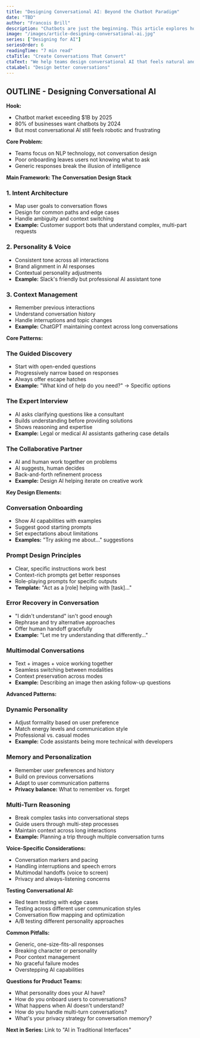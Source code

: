 ```yaml
---
title: "Designing Conversational AI: Beyond the Chatbot Paradigm"
date: "TBD"
author: "Francois Brill"
description: "Chatbots are just the beginning. This article explores how to design sophisticated conversational AI experiences that feel natural, contextual, and helpful through better prompt design, conversation flows, and multimodal interactions."
image: "/images/article-designing-conversational-ai.jpg"
series: ["Designing for AI"]
seriesOrder: 6
readingTime: "7 min read"
ctaTitle: "Create Conversations That Convert"
ctaText: "We help teams design conversational AI that feels natural and drives results. Let's build AI conversations that users love having."
ctaLabel: "Design better conversations"
---
```


## OUTLINE - Designing Conversational AI

**Hook:**
- Chatbot market exceeding $1B by 2025
- 80% of businesses want chatbots by 2024
- But most conversational AI still feels robotic and frustrating

**Core Problem:**
- Teams focus on NLP technology, not conversation design
- Poor onboarding leaves users not knowing what to ask
- Generic responses break the illusion of intelligence

**Main Framework: The Conversation Design Stack**

### 1. Intent Architecture
- Map user goals to conversation flows
- Design for common paths and edge cases  
- Handle ambiguity and context switching
- **Example:** Customer support bots that understand complex, multi-part requests

### 2. Personality & Voice
- Consistent tone across all interactions
- Brand alignment in AI responses
- Contextual personality adjustments
- **Example:** Slack's friendly but professional AI assistant tone

### 3. Context Management
- Remember previous interactions
- Understand conversation history
- Handle interruptions and topic changes
- **Example:** ChatGPT maintaining context across long conversations

**Core Patterns:**

### The Guided Discovery
- Start with open-ended questions
- Progressively narrow based on responses
- Always offer escape hatches
- **Example:** "What kind of help do you need?" → Specific options

### The Expert Interview
- AI asks clarifying questions like a consultant
- Builds understanding before providing solutions
- Shows reasoning and expertise
- **Example:** Legal or medical AI assistants gathering case details

### The Collaborative Partner
- AI and human work together on problems
- AI suggests, human decides
- Back-and-forth refinement process
- **Example:** Design AI helping iterate on creative work

**Key Design Elements:**

### Conversation Onboarding
- Show AI capabilities with examples
- Suggest good starting prompts
- Set expectations about limitations
- **Examples:** "Try asking me about..." suggestions

### Prompt Design Principles
- Clear, specific instructions work best
- Context-rich prompts get better responses
- Role-playing prompts for specific outputs
- **Template:** "Act as a [role] helping with [task]..."

### Error Recovery in Conversation
- "I didn't understand" isn't good enough
- Rephrase and try alternative approaches
- Offer human handoff gracefully
- **Example:** "Let me try understanding that differently..."

### Multimodal Conversations
- Text + images + voice working together
- Seamless switching between modalities
- Context preservation across modes
- **Example:** Describing an image then asking follow-up questions

**Advanced Patterns:**

### Dynamic Personality
- Adjust formality based on user preference
- Match energy levels and communication style
- Professional vs. casual modes
- **Example:** Code assistants being more technical with developers

### Memory and Personalization
- Remember user preferences and history
- Build on previous conversations
- Adapt to user communication patterns
- **Privacy balance:** What to remember vs. forget

### Multi-Turn Reasoning
- Break complex tasks into conversational steps
- Guide users through multi-step processes
- Maintain context across long interactions
- **Example:** Planning a trip through multiple conversation turns

**Voice-Specific Considerations:**
- Conversation markers and pacing
- Handling interruptions and speech errors
- Multimodal handoffs (voice to screen)
- Privacy and always-listening concerns

**Testing Conversational AI:**
- Red team testing with edge cases
- Testing across different user communication styles
- Conversation flow mapping and optimization
- A/B testing different personality approaches

**Common Pitfalls:**
- Generic, one-size-fits-all responses
- Breaking character or personality
- Poor context management
- No graceful failure modes
- Overstepping AI capabilities

**Questions for Product Teams:**
- What personality does your AI have?
- How do you onboard users to conversations?
- What happens when AI doesn't understand?
- How do you handle multi-turn conversations?
- What's your privacy strategy for conversation memory?

**Next in Series:** Link to "AI in Traditional Interfaces"